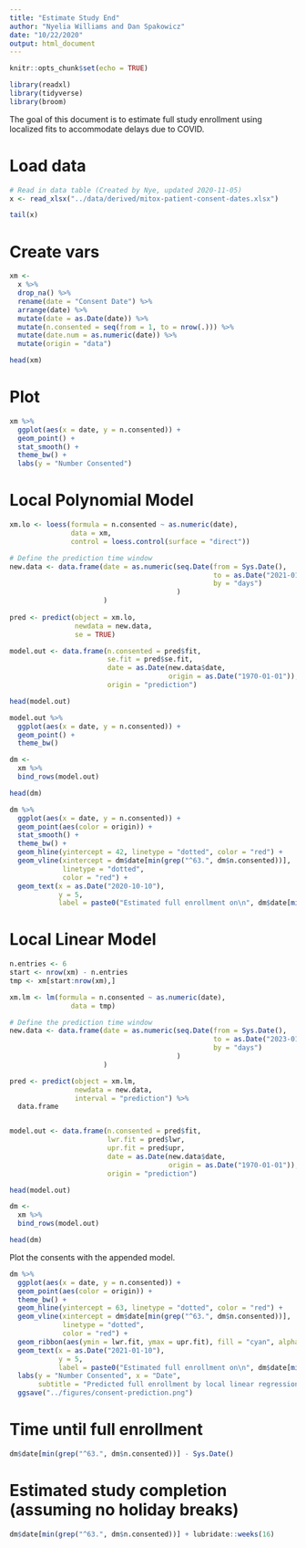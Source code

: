 ```yaml
---
title: "Estimate Study End"
author: "Nyelia Williams and Dan Spakowicz"
date: "10/22/2020"
output: html_document
---
```


```r
knitr::opts_chunk$set(echo = TRUE)

library(readxl)
library(tidyverse)
library(broom)
```

The goal of this document is to estimate full study enrollment using localized fits to accommodate delays due to COVID.

# Load data

```r
# Read in data table (Created by Nye, updated 2020-11-05)
x <- read_xlsx("../data/derived/mitox-patient-consent-dates.xlsx")

tail(x)
```

# Create vars

```r
xm <- 
  x %>%
  drop_na() %>%
  rename(date = "Consent Date") %>%
  arrange(date) %>%
  mutate(date = as.Date(date)) %>%
  mutate(n.consented = seq(from = 1, to = nrow(.))) %>%
  mutate(date.num = as.numeric(date)) %>%
  mutate(origin = "data")

head(xm)
```

# Plot

```r
xm %>%
  ggplot(aes(x = date, y = n.consented)) +
  geom_point() +
  stat_smooth() +
  theme_bw() +
  labs(y = "Number Consented")
```

# Local Polynomial Model

```r
xm.lo <- loess(formula = n.consented ~ as.numeric(date),
               data = xm,
               control = loess.control(surface = "direct"))

# Define the prediction time window
new.data <- data.frame(date = as.numeric(seq.Date(from = Sys.Date(),
                                                  to = as.Date("2021-01-01"), 
                                                  by = "days")
                                         )
                       )
                             
pred <- predict(object = xm.lo, 
                newdata = new.data,
                se = TRUE)

model.out <- data.frame(n.consented = pred$fit,
                        se.fit = pred$se.fit,
                        date = as.Date(new.data$date, 
                                       origin = as.Date("1970-01-01")),
                        origin = "prediction")

head(model.out)
```

```r
model.out %>%
  ggplot(aes(x = date, y = n.consented)) +
  geom_point() +
  theme_bw()
```

```r
dm <- 
  xm %>%
  bind_rows(model.out)

head(dm)
```

```r
dm %>%
  ggplot(aes(x = date, y = n.consented)) +
  geom_point(aes(color = origin)) +
  stat_smooth() +
  theme_bw() +
  geom_hline(yintercept = 42, linetype = "dotted", color = "red") +
  geom_vline(xintercept = dm$date[min(grep("^63.", dm$n.consented))],
             linetype = "dotted",
             color = "red") +
  geom_text(x = as.Date("2020-10-10"),
            y = 5,
            label = paste0("Estimated full enrollment on\n", dm$date[min(grep("^42.", dm$n.consented))]))
```

# Local Linear Model

```r
n.entries <- 6
start <- nrow(xm) - n.entries
tmp <- xm[start:nrow(xm),]

xm.lm <- lm(formula = n.consented ~ as.numeric(date),
               data = tmp)

# Define the prediction time window
new.data <- data.frame(date = as.numeric(seq.Date(from = Sys.Date(),
                                                  to = as.Date("2023-01-01"), 
                                                  by = "days")
                                         )
                       )

pred <- predict(object = xm.lm, 
                newdata = new.data,
                interval = "prediction") %>%
  data.frame


model.out <- data.frame(n.consented = pred$fit,
                        lwr.fit = pred$lwr,
                        upr.fit = pred$upr,
                        date = as.Date(new.data$date, 
                                       origin = as.Date("1970-01-01")),
                        origin = "prediction")

head(model.out)
```

```r
dm <- 
  xm %>%
  bind_rows(model.out)

head(dm)
```

Plot the consents with the appended model.

```r
dm %>%
  ggplot(aes(x = date, y = n.consented)) +
  geom_point(aes(color = origin)) +
  theme_bw() +
  geom_hline(yintercept = 63, linetype = "dotted", color = "red") +
  geom_vline(xintercept = dm$date[min(grep("^63.", dm$n.consented))],
             linetype = "dotted",
             color = "red") +
  geom_ribbon(aes(ymin = lwr.fit, ymax = upr.fit), fill = "cyan", alpha = 0.3) +
  geom_text(x = as.Date("2021-01-10"),
            y = 5,
            label = paste0("Estimated full enrollment on\n", dm$date[min(grep("^63.", dm$n.consented))])) +
  labs(y = "Number Consented", x = "Date",
       subtitle = "Predicted full enrollment by local linear regression") +
  ggsave("../figures/consent-prediction.png")
```

# Time until full enrollment

```r
dm$date[min(grep("^63.", dm$n.consented))] - Sys.Date()
```

# Estimated study completion (assuming no holiday breaks)

```r
dm$date[min(grep("^63.", dm$n.consented))] + lubridate::weeks(16)
```
